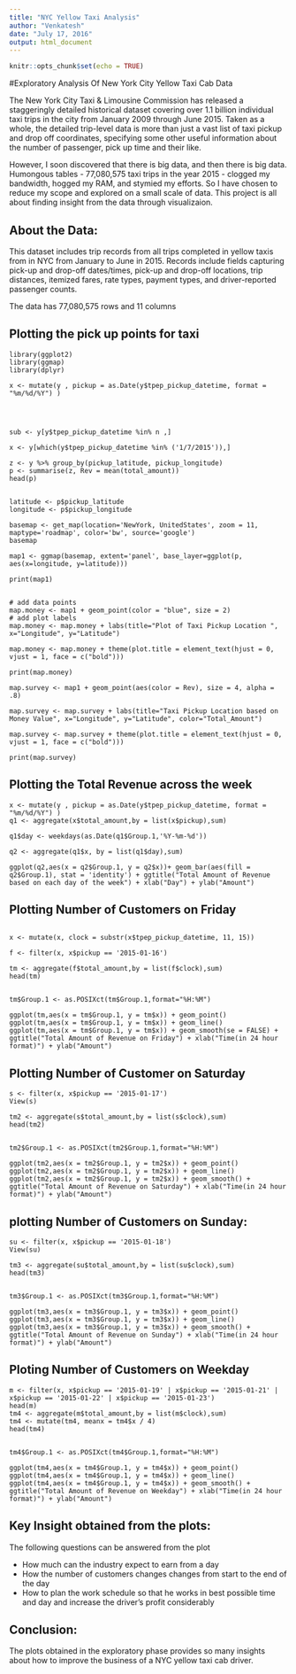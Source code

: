 ---
title: "NYC Yellow Taxi Analysis"
author: "Venkatesh"
date: "July 17, 2016"
output: html_document
---

```{r setup, include=FALSE}
knitr::opts_chunk$set(echo = TRUE)
```

#Exploratory Analysis Of New York City Yellow Taxi Cab Data 

The New York City Taxi & Limousine Commission has released a staggeringly detailed historical dataset covering over 1.1 billion individual taxi trips in the city from January 2009 through June 2015. Taken as a whole, the detailed trip-level data is more than just a vast list of taxi pickup and drop off coordinates, specifying some other useful information about the number of passenger, pick up time and their like.

However, I soon discovered that there is big data, and then there is big data. Humongous tables - 77,080,575  taxi trips in the year 2015 - clogged my bandwidth, hogged my RAM, and stymied my efforts. So I have chosen to reduce my scope and explored on a small scale of data.
This  project is all about finding insight from the data through visualizaion.

## About the Data:

This dataset includes trip records from all trips completed in yellow taxis from in NYC from January to June in 2015.  Records include fields capturing pick-up and drop-off dates/times, pick-up and drop-off locations, trip distances, itemized fares, rate types, payment types, and driver-reported passenger counts.

The data has 77,080,575 rows and 11 columns

## Plotting the pick up points for taxi
```
library(ggplot2)
library(ggmap)
library(dplyr)

x <- mutate(y , pickup = as.Date(y$tpep_pickup_datetime, format = "%m/%d/%Y") )




sub <- y[y$tpep_pickup_datetime %in% n ,]

x <- y[which(y$tpep_pickup_datetime %in% ('1/7/2015')),]

z <- y %>% group_by(pickup_latitude, pickup_longitude)
p <- summarise(z, Rev = mean(total_amount))
head(p)


latitude <- p$pickup_latitude
longitude <- p$pickup_longitude

basemap <- get_map(location='NewYork, UnitedStates', zoom = 11, maptype='roadmap', color='bw', source='google')
basemap

map1 <- ggmap(basemap, extent='panel', base_layer=ggplot(p, aes(x=longitude, y=latitude)))

print(map1)


# add data points 
map.money <- map1 + geom_point(color = "blue", size = 2) 
# add plot labels 
map.money <- map.money + labs(title="Plot of Taxi Pickup Location ", x="Longitude", y="Latitude")

map.money <- map.money + theme(plot.title = element_text(hjust = 0, vjust = 1, face = c("bold")))

print(map.money)

map.survey <- map1 + geom_point(aes(color = Rev), size = 4, alpha = .8)

map.survey <- map.survey + labs(title="Taxi Pickup Location based on Money Value", x="Longitude", y="Latitude", color="Total_Amount")

map.survey <- map.survey + theme(plot.title = element_text(hjust = 0, vjust = 1, face = c("bold")))

print(map.survey)

```
## Plotting the Total Revenue across the week 

```
x <- mutate(y , pickup = as.Date(y$tpep_pickup_datetime, format = "%m/%d/%Y") )
q1 <- aggregate(x$total_amount,by = list(x$pickup),sum)

q1$day <- weekdays(as.Date(q1$Group.1,'%Y-%m-%d'))

q2 <- aggregate(q1$x, by = list(q1$day),sum)

ggplot(q2,aes(x = q2$Group.1, y = q2$x))+ geom_bar(aes(fill = q2$Group.1), stat = 'identity') + ggtitle("Total Amount of Revenue based on each day of the week") + xlab("Day") + ylab("Amount")
```

## Plotting Number of Customers on Friday

```

x <- mutate(x, clock = substr(x$tpep_pickup_datetime, 11, 15))

f <- filter(x, x$pickup == '2015-01-16')

tm <- aggregate(f$total_amount,by = list(f$clock),sum)
head(tm)


tm$Group.1 <- as.POSIXct(tm$Group.1,format="%H:%M")

ggplot(tm,aes(x = tm$Group.1, y = tm$x)) + geom_point()
ggplot(tm,aes(x = tm$Group.1, y = tm$x)) + geom_line()
ggplot(tm,aes(x = tm$Group.1, y = tm$x)) + geom_smooth(se = FALSE) + ggtitle("Total Amount of Revenue on Friday") + xlab("Time(in 24 hour format)") + ylab("Amount")
```

## Plotting Number of Customer on Saturday

```
s <- filter(x, x$pickup == '2015-01-17')
View(s)

tm2 <- aggregate(s$total_amount,by = list(s$clock),sum)
head(tm2)


tm2$Group.1 <- as.POSIXct(tm2$Group.1,format="%H:%M")

ggplot(tm2,aes(x = tm2$Group.1, y = tm2$x)) + geom_point()
ggplot(tm2,aes(x = tm2$Group.1, y = tm2$x)) + geom_line()
ggplot(tm2,aes(x = tm2$Group.1, y = tm2$x)) + geom_smooth() + ggtitle("Total Amount of Revenue on Saturday") + xlab("Time(in 24 hour format)") + ylab("Amount")
```

## plotting Number of Customers on Sunday:

```
su <- filter(x, x$pickup == '2015-01-18')
View(su)

tm3 <- aggregate(su$total_amount,by = list(su$clock),sum)
head(tm3)


tm3$Group.1 <- as.POSIXct(tm3$Group.1,format="%H:%M")

ggplot(tm3,aes(x = tm3$Group.1, y = tm3$x)) + geom_point()
ggplot(tm3,aes(x = tm3$Group.1, y = tm3$x)) + geom_line()
ggplot(tm3,aes(x = tm3$Group.1, y = tm3$x)) + geom_smooth() + ggtitle("Total Amount of Revenue on Sunday") + xlab("Time(in 24 hour format)") + ylab("Amount")

```

## Ploting Number of Customers on Weekday

```
m <- filter(x, x$pickup == '2015-01-19' | x$pickup == '2015-01-21' | x$pickup == '2015-01-22' | x$pickup == '2015-01-23')
head(m)
tm4 <- aggregate(m$total_amount,by = list(m$clock),sum)
tm4 <- mutate(tm4, meanx = tm4$x / 4)
head(tm4)


tm4$Group.1 <- as.POSIXct(tm4$Group.1,format="%H:%M")

ggplot(tm4,aes(x = tm4$Group.1, y = tm4$x)) + geom_point()
ggplot(tm4,aes(x = tm4$Group.1, y = tm4$x)) + geom_line()
ggplot(tm4,aes(x = tm4$Group.1, y = tm4$x)) + geom_smooth() + ggtitle("Total Amount of Revenue on Weekday") + xlab("Time(in 24 hour format)") + ylab("Amount")

```

## Key Insight obtained from the plots:
The following questions can be answered from the plot

- How much can the industry expect to earn from a day 
- How the number of customers changes changes from start to the end of the day
- How to plan the work schedule so that he works in best possible time and day and increase    the driver's profit considerably

## Conclusion:

The plots obtained in the exploratory phase provides so many insights about how to improve the business of a  NYC yellow taxi cab driver.






